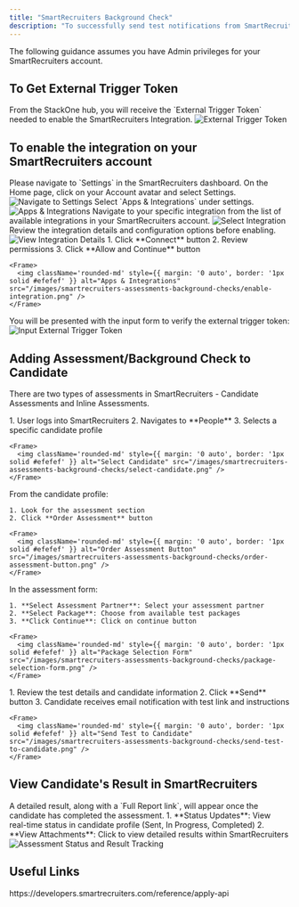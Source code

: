 ```yaml
---
title: "SmartRecruiters Background Check"
description: "To successfully send test notifications from SmartRecruiters, follow these steps in your SmartRecruiters account, and complete the necessary actions."
---
```



<Warning>
  The following guidance assumes you have Admin privileges for your SmartRecruiters
  account.
</Warning>

## To Get External Trigger Token
<Steps>
  <Step title="To get the External Trigger Token">
  From the StackOne hub, you will receive the `External Trigger Token` needed to enable the SmartRecruiters Integration.
    <Frame>
      <img className='rounded-md' style={{ margin: '0 auto', border: '1px solid #efefef' }} alt="External Trigger Token" src="/images/smartrecruiters-assessments-background-checks/external-trigger-token.png" />
    </Frame>
  </Step>
</Steps>


## To enable the integration on your SmartRecruiters account
<Steps>
  <Step title="Go to Settings">
    Please navigate to `Settings` in the SmartRecruiters dashboard. On the Home page, click on your Account avatar and select Settings.
    <Frame>
      <img className='rounded-md' style={{ margin: '0 auto', border: '1px solid #efefef' }} alt="Navigate to Settings" src="/images/smartrecruiters-assessments-background-checks/sandbox-settings.png" />
    </Frame>
  </Step>

  <Step title="Select Apps & Integrations">
    Select `Apps & Integrations` under settings.
    <Frame>
      <img className='rounded-md' style={{ margin: '0 auto', border: '1px solid #efefef' }} alt="Apps & Integrations" src="/images/smartrecruiters-assessments-background-checks/integration-page.png" />
    </Frame>
  </Step>

  <Step title="Select your Integration">
    Navigate to your specific integration from the list of available integrations in your SmartRecruiters account.
    <Frame>
      <img className='rounded-md' style={{ margin: '0 auto', border: '1px solid #efefef' }} alt="Select Integration" src="/images/smartrecruiters-assessments-background-checks/select-integration.png" />
    </Frame>
  </Step>

  <Step title="View Details">
    Review the integration details and configuration options before enabling.
    <Frame>
      <img className='rounded-md' style={{ margin: '0 auto', border: '1px solid #efefef' }} alt="View Integration Details" src="/images/smartrecruiters-assessments-background-checks/integration-details.png" />
    </Frame>
  </Step>

  <Step title="Enable Integration">
    1. Click **Connect** button
    2. Review permissions
    3. Click **Allow and Continue** button

    <Frame>
      <img className='rounded-md' style={{ margin: '0 auto', border: '1px solid #efefef' }} alt="Apps & Integrations" src="/images/smartrecruiters-assessments-background-checks/enable-integration.png" />
    </Frame>
  </Step>

  <Step title="Verify External Trigger Token">
    You will be presented with the input form to verify the external trigger token:
    <Frame>
      <img className='rounded-md' style={{ margin: '0 auto', border: '1px solid #efefef' }} alt="Input External Trigger Token" src="/images/smartrecruiters-assessments-background-checks/input-external-trigger-token.png" />
    </Frame>
  </Step>
</Steps>


## Adding Assessment/Background Check to Candidate
There are two types of assessments in SmartRecruiters - Candidate Assessments and Inline Assessments. 

<Steps>
  <Step title="Access Job Application">
    1. User logs into SmartRecruiters
    2. Navigates to **People**
    3. Selects a specific candidate profile

    <Frame>
      <img className='rounded-md' style={{ margin: '0 auto', border: '1px solid #efefef' }} alt="Select Candidate" src="/images/smartrecruiters-assessments-background-checks/select-candidate.png" />
    </Frame>
  </Step>

  <Step title="Initiate Assessment/Background Check">
    From the candidate profile:
    
    1. Look for the assessment section
    2. Click **Order Assessment** button
    
    <Frame>
      <img className='rounded-md' style={{ margin: '0 auto', border: '1px solid #efefef' }} alt="Order Assessment Button" src="/images/smartrecruiters-assessments-background-checks/order-assessment-button.png" />
    </Frame>
  </Step>

  <Step title="Select Package">
    In the assessment form:
    
    1. **Select Assessment Partner**: Select your assessment partner
    2. **Select Package**: Choose from available test packages
    3. **Click Continue**: Click on continue button 
    
    <Frame>
      <img className='rounded-md' style={{ margin: '0 auto', border: '1px solid #efefef' }} alt="Package Selection Form" src="/images/smartrecruiters-assessments-background-checks/package-selection-form.png" />
    </Frame>
  </Step>

  <Step title="Send to Candidate">
    1. Review the test details and candidate information
    2. Click **Send** button
    3. Candidate receives email notification with test link and instructions

    <Frame>
      <img className='rounded-md' style={{ margin: '0 auto', border: '1px solid #efefef' }} alt="Send Test to Candidate" src="/images/smartrecruiters-assessments-background-checks/send-test-to-candidate.png" />
    </Frame>
  </Step>
</Steps>


## View Candidate's Result in SmartRecruiters
<Steps>
    <Step title="To get the result details">
      A detailed result, along with a `Full Report link`, will appear once the candidate has completed the assessment.
      1. **Status Updates**: View real-time status in candidate profile (Sent, In Progress, Completed)
      2. **View Attachments**: Click to view detailed results within SmartRecruiters
      <Frame>
       <img className='rounded-md' style={{ margin: '0 auto', border: '1px solid #efefef' }} alt="Assessment Status and Result Tracking" src="/images/smartrecruiters-assessments-background-checks/assessment-status-and-result-tracking.png" />
      </Frame>
    </Step>
</Steps>

<IntegrationFooter />

## Useful Links
<Card title="API Reference" icon="link" href="https://developers.smartrecruiters.com/reference/apply-api">
    https://developers.smartrecruiters.com/reference/apply-api
</Card>
